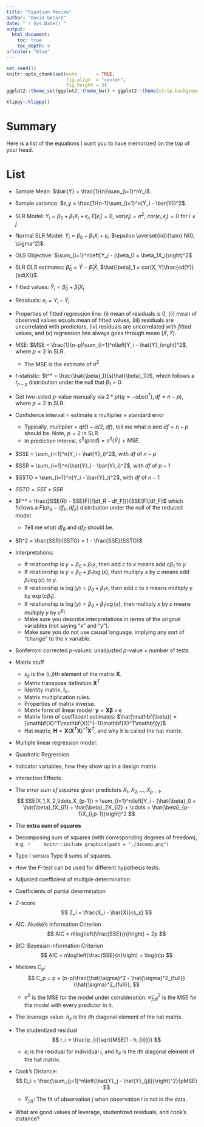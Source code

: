 ```yaml
---
title: "Equation Review"
author: "David Gerard"
date: "`r Sys.Date()`"
output:  
  html_document:
    toc: true
    toc_depth: 4
urlcolor: "blue"
---
```


```r
set.seed(1)
knitr::opts_chunk$set(echo       = TRUE, 
                      fig.align  = "center",
                      fig.height = 3)
ggplot2::theme_set(ggplot2::theme_bw() + ggplot2::theme(strip.background = ggplot2::element_rect(fill = "white")))
```

```r
klippy::klippy()
```

# Summary

Here is a list of the equations I want you to have memorized on the top of your head.

# List

- Sample Mean: $\bar{Y} = \frac{1}{n}\sum_{i=1}^nY_i$.

- Sample variance: $s_y = \frac{1}{n-1}\sum_{i=1}^n(Y_i - \bar{Y})^2$.

- SLR Model: $Y_i = \beta_0 + \beta_1 X_i + \epsilon_i$, $E[\epsilon_i] = 0$, $var(\epsilon_i) = \sigma^2$, $cor(\epsilon_i, \epsilon_j) = 0$ for $i\neq j$.

- Normal SLR Model: $Y_i = \beta_0 + \beta_1 X_i + \epsilon_i$, $\epsilon \overset{iid}{\sim} N(0, \sigma^2)$.

- OLS Objective: $\sum_{i=1}^n\left[Y_i - (\beta_0 + \beta_1X_i)\right]^2$

- SLR OLS estimates: $\hat{\beta}_0 = \bar{Y} - \hat{\beta}_1\bar{X}$, $\hat{\beta}_1 = cor(X, Y)\frac{sd(Y)}{sd(X)}$.

- Fitted values: $\hat{Y}_i = \hat{\beta}_0 + \hat{\beta}_1 X_i$

- Residuals: $e_i = Y_i - \hat{Y}_i$.

- Properties of fitted regression line: (i) mean of residuals is 0, (ii) mean of observed values equals mean of fitted values, (iii) residuals are uncorrelated with predictors, (iv) residuals are uncorrelated with *fitted* values, and (v) regression line always goes through mean $(\bar{X}, \bar{Y})$.

- MSE: $MSE = \frac{1}{n-p}\sum_{i=1}^n\left[Y_i - \hat{Y}_i\right]^2$, where $p=2$ in SLR.
    - The MSE is the estimate of $\sigma^2$.
    
- $t$-statistic: $t^* = \frac{\hat{\beta}_1}{s(\hat{\beta}_1)}$, which follows a $t_{n-p}$ distribution under the null that $\beta_1 = 0$.

- Get two-sided $p$-value manually via $2 * pt(q = -abs(t^*), df = n - p)$, where $p=2$ in SLR.

- Confidence interval = estimate $\pm$ multiplier $\times$ standard error
    - Typically, multiplier = $qt(1 - \alpha/2, df)$, tell me what $\alpha$ and $df = n-p$ should be. Note, $p=2$ in SLR.
    - In prediction interval, $s^2(pred) = s^2(\hat{Y}_i) + MSE$.
    
- $SSE = \sum_{i=1}^n(Y_i - \hat{Y}_i)^2$, with $df$ of $n - p$

- $SSR = \sum_{i=1}^n(\hat{Y}_i - \bar{Y}_i)^2$, with $df$ of $p - 1$ 

- $SSTO = \sum_{i=1}^n(Y_i - \bar{Y}_i)^2$, with $df$ of $n-1$

- $SSTO = SSE + SSR$

- $F^* = \frac{[SSE(R) - SSE(F)]/[df_R - df_F]]}{SSE(F)/df_F}$ which follows a $F(dr_R - df_F, df_F)$ distribution under the null of the reduced model.
    - Tell me what $df_R$ and $df_F$ should be.

- $R^2 = \frac{SSR}{SSTO} = 1 - \frac{SSE}{SSTO}$

- Interpretations:
    - If relationship is $y = \beta_0 + \beta_1x$, then add $c$ to $x$ means add $c\beta_1$ to $y$.
    - If relationship is $y = \beta_0 + \beta_1 \log(x)$, then multiply $x$ by $c$ means add $\beta_1\log(c)$ to $y$.
    - If relationship is $\log(y) = \beta_0 + \beta_1 x$, then add $c$ to $x$ means multiply $y$ by $\exp(c\beta_1)$.
    - If relationship is $\log(y) = \beta_0 + \beta_1 \log(x)$, then multiply $x$ by $c$ means multiply $y$ by $c^{\beta_1}$.
    - Make sure you describe interpretations in terms of the original variables (not saying "x" and "y").
    - Make sure you do not use causal language, implying any sort of "change" to the x variable.
    
- Bonferroni corrected $p$-values: unadjusted $p$-value $\times$ number of tests.

- Matrix stuff
    - $x_{ij}$ is the $(i, j)$th element of the matrix $\mathbf{X}$.
    - Matrix transpose definition $\mathbf{X}^T$
    - Identity matrix, $\mathbf{I}_n$.
    - Matrix multiplication rules.
    - Properties of matrix inverse.
    - Matrix form of linear model: $\mathbf{y} = \mathbf{X}\mathbf{\beta} + \mathbf{\epsilon}$
    - Matrix form of coefficient estimates: $\hat{\mathbf{\beta}} = (\mathbf{X}^T\mathbf{X})^{-1}\mathbf{X}^T\mathbf{y}$
    - Hat matrix, $\mathbf{H} = \mathbf{X}(\mathbf{X}^T\mathbf{X})^{-1}\mathbf{X}^T$, and why it is called the hat matrix.

- Multiple linear regression model: 
    \begin{align}
    Y_i &= \beta_0 + \beta_1X_{i1} + \beta_2X_{i2} + \cdots + \beta_{p-1}X_{i,p-1} + \epsilon_i\\
    E[\epsilon_i] &= 0\\
    var(\epsilon_i) &= \sigma^2\\
    cov(\epsilon_i, \epsilon_j) &= 0 \text{ for all } i \neq j
    \end{align}
    
- Quadratic Regression.

- Indicator variables, how they show up in a design matrix.

- Interaction Effects.

- The *error sum of squares* given predictors $X_1, X_2, \ldots, X_{p-1}$.
    $$
    SSE(X_1,X_2,\ldots,X_{p-1}) = \sum_{i=1}^n\left[Y_i - (\hat{\beta}_0 + \hat{\beta}_1X_{i1} + \hat{\beta}_2X_{i2} + \cdots + \hat{\beta}_{p-1}X_{i,p-1})\right]^2
    $$

- The **extra sum of squares**
    \begin{align}
    SSR(X_1|X_2) &= SSE(X_2) - SSE(X_1, X_2) = SSR(X_1, X_2) - SSR(X_2)\\
    SSR(X_2|X_1) &= SSE(X_1) - SSE(X_1, X_2) = SSR(X_1, X_2) - SSR(X_1)\\
    SSR(X_1, X_2|X_3) &= SSE(X_3) - SSE(X_1, X_2, X_3) = SSR(X_1, X_2, X_3) - SSR(X_3)\\
    \text{ etc...}
    \end{align}
 
- Decomposing sum of squares (with corresponding degrees of freedom), e.g. 
    ```r
    knitr::include_graphics(path = "./decomp.png")
    ```
    
- Type I versus Type II sums of squares.

- How the $F$-test can be used for different hypothesis tests.

- Adjusted coefficient of multiple determination:
    \begin{align}
    R^2_a = 1 - \left(\frac{n-1}{n-p}\right)\frac{SSE}{SSTO}.
    \end{align}
    
- Coefficients of partial determination
    \begin{align}
    R^2_{Y1|23} &= \frac{SSR(X_1|X_2, X_3)}{SSE(X_2, X_3)}\\
    R^2_{Y2|13} &= \frac{SSR(X_2|X_1, X_3)}{SSE(X_1, X_3)}\\
    R^2_{Y3|12} &= \frac{SSR(X_3|X_1, X_2)}{SSE(X_1, X_2)}\\
    R^2_{Y4|123} &= \frac{SSR(X_4|X_1, X_2, X_3)}{SSE(X_1, X_2, X_3)}\\
    &\text{etc...}
    \end{align}
    
- $Z$-score
    $$
    Z_i = \frac{X_i - \bar{X}}{s_x}
    $$
    
- AIC: Akaike's Information Criterion
    $$
    AIC = n\log\left(\frac{SSE}{n}\right) + 2p
    $$
    
- BIC: Bayesian information Criterion 
    $$
    AIC = n\log\left(\frac{SSE}{n}\right) + \log(n)p
    $$
    
- Mallows $C_p$:
    $$
    C_p = p + (n-p)\frac{\hat{\sigma}^2 - \hat{\sigma}^2_{full}}{\hat{\sigma}^2_{full}},
    $$
    - $\hat{\sigma}^2$ is the MSE for the model under consideration. $\hat{\sigma}^2_{full}$ is the MSE for the model with every predictor in it.

- The leverage value: $h_{ii}$ is the $i$th diagonal element of the hat matrix.

- The studentized residual
    $$
    r_i = \frac{e_i}{\sqrt{MSE(1 - h_{ii})}}
    $$
    - $e_i$ is the residual for individual $i$, and $h_{ii}$ is the $i$th diagonal element of the hat matrix.
    
- Cook's Distance: 
    $$
    D_i = \frac{\sum_{j=1}^n\left(\hat{Y}_j - \hat{Y}_{j(i)}\right)^2}{pMSE}
    $$
    - $\hat{Y}_{j(i)}$: The fit of observation $j$ when observation $i$ is not in the data.
    
- What are good values of leverage, studentized residuals, and cook's distance?
